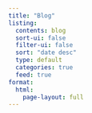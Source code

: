 ```yaml
---
title: "Blog"
listing:
  contents: blog
  sort-ui: false
  filter-ui: false
  sort: "date desc"
  type: default
  categories: true
  feed: true
format: 
  html:
    page-layout: full
---
```


